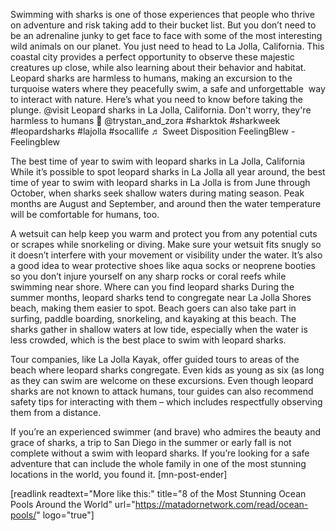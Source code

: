 Swimming with sharks is one of those experiences that people who thrive on adventure and risk taking add to their bucket list. But you don’t need to be an adrenaline junky to get face to face with some of the most interesting wild animals on our planet. You just need to head to La Jolla, California. This coastal city provides a perfect opportunity to observe these majestic creatures up close, while also learning about their behavior and habitat. Leopard sharks are harmless to humans, making an excursion to the turquoise waters where they peacefully swim, a safe and unforgettable  way to interact with nature. Here’s what you need to know before taking the plunge.
@visit Leopard sharks in La Jolla, California. Don't worry, they're harmless to humans &#x1f988; @trystan_and_zora #sharktok #sharkweek #leopardsharks #lajolla #socallife ♬ Sweet Disposition FeelingBlew - Feelingblew

The best time of year to swim with leopard sharks in La Jolla, California
While it’s possible to spot leopard sharks in La Jolla all year around, the best time of year to swim with leopard sharks in La Jolla is from June through October, when sharks seek shallow waters during mating season. Peak months are August and September, and around then the water temperature will be comfortable for humans, too.

A wetsuit can help keep you warm and protect you from any potential cuts or scrapes while snorkeling or diving. Make sure your wetsuit fits snugly so it doesn’t interfere with your movement or visibility under the water. It’s also a good idea to wear protective shoes like aqua socks or neoprene booties so you don’t injure yourself on any sharp rocks or coral reefs while swimming near shore.
Where can you find leopard sharks
During the summer months, leopard sharks tend to congregate near La Jolla Shores beach, making them easier to spot. Beach goers can also take part in surfing, paddle boarding, snorkeling, and kayaking at this beach. The sharks gather in shallow waters at low tide, especially when the water is less crowded, which is the best place to swim with leopard sharks.

Tour companies, like La Jolla Kayak, offer guided tours to areas of the beach where leopard sharks congregate. Even kids as young as six (as long as they can swim are welcome on these excursions. Even though leopard sharks are not known to attack humans, tour guides can also recommend safety tips for interacting with them – which includes respectfully observing them from a distance.

If you’re an experienced swimmer (and brave) who admires the beauty and grace of sharks, a trip to San Diego in the summer or early fall is not complete without a swim with leopard sharks. If you’re looking for a safe adventure that can include the whole family in one of the most stunning locations in the world, you found it. [mn-post-ender]

[readlink readtext="More like this:" title="8 of the Most Stunning Ocean Pools Around the World" url="https://matadornetwork.com/read/ocean-pools/" logo="true"]